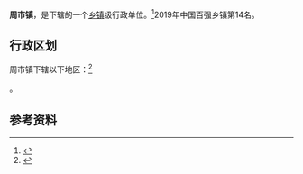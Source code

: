 {{中国乡级行政区|32/05/83/102/000}}

'''周市镇'''，是{{PRC admin/fullname|32/05/83/102/000|3}}下辖的一个[[乡镇|乡镇]]级行政单位。<ref>{{PRC admin/ref sgc|{{PRC admin/parent|32/05/83/102/000}}}}</ref>2019年中国百强乡镇第14名。

== 行政区划 ==

周市镇下辖以下地区：<ref>{{PRC admin/ref sgc|32/05/83/102/000}}</ref>

{{PRC admin/children|32/05/83/102/000}}。

== 参考资料 ==
{{reflist}}

{{PRC admin/navcat|32/05/83/102/000}}